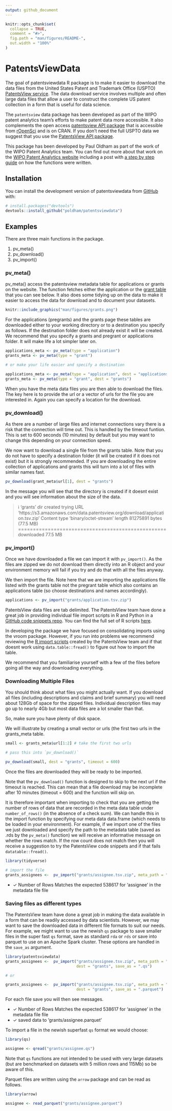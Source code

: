 ```yaml
---
output: github_document
---
```


<!-- README.md is generated from README.Rmd. Please edit that file -->

```r
knitr::opts_chunk$set(
  collapse = TRUE,
  comment = "#>",
  fig.path = "man/figures/README-",
  out.width = "100%"
)
```

# PatentsViewData

<!-- badges: start -->
<!-- badges: end -->

The goal of patentsviewdata R package is to make it easier to download the data files from the United States Patent and Trademark Office (USPTO) [PatentsView service](https://patentsview.org/download/data-download-tables). The data download service involves multiple and often large data files that allow a user to construct the complete US patent collection in a form that is useful for data science. 

The `patentsview` data package has been developed as part of the WIPO patent analytics team's efforts to make patent data more accessible. It also complements the open access [patentsview API package](https://docs.ropensci.org/patentsview/index.html) that is accessible from [rOpenSci](https://ropensci.org/) and is on CRAN. If you don't need the full USPTO data we suggest that you use the [PatentsView API package](https://docs.ropensci.org/patentsview/index.html).

This package has been developed by Paul Oldham as part of the work of the WIPO Patent Analytics team. You can find out more about that work on the [WIPO Patent Analytics website](https://wipo-analytics.github.io/) including a post with [a step by step guide](https://wipo-analytics.github.io/posts/2022-01-11-patentsview-bulk-data/) on how the functions were written. 

## Installation

You can install the development version of patentsviewdata from [GitHub](https://github.com/) with:

``` r
# install.packages("devtools")
devtools::install_github("poldham/patentsviewdata")
```

## Examples

There are three main functions in the package.

1. pv_meta()
2. pv_download()
3. pv_import()

### pv_meta()

pv_meta() access the patentsview metadata table for applications or grants on the website. The function fetches either the application or the [grant table](https://patentsview.org/download/data-download-tables) that you can see below. It also does some tidying up on the data to make it easier to access the data for download and to document your datasets. 

```r
knitr::include_graphics("man/figures/grants.png")
```
For the applications (pregrants) and the grants page these tables are downloaded either to your working directory or to a destination you specify as follows. If the destination folder does not already exist it will be created. We recommend that you specify a grants and pregrant or applications folder. It will make life a lot simpler later on. 

```r

applications_meta <- pv_meta(type = "application")
grants_meta <- pv_meta(type = "grant")

# or make your life easier and specify a destination

applications_meta <- pv_meta(type = "application", dest = "applications")
grants_meta <- pv_meta(type = "grant", dest = "grants")
```


When you have the meta data files you are then able to download the files. The key here is to provide the url or a vector of urls for the file you are interested in. Again you can specify a location for the download. 

### pv_download()

As there are a number of large files and internet connections vary there is a risk that the connection will time out. This is handled by the timeout funtion. This is set to 600 seconds (10 minutes) by default but you may want to change this depending on your connection speed. 

We now want to download a single file from the grants table. Note that you do not have to specify a destination folder (it will be created if it does not exist) but it is strongly recommended. If you are downloading the entire collection of applications and grants this will turn into a lot of files with similar names fast. 

```r

pv_download(grant_meta$url[1], dest = "grants") 


```

In the message you will see that the directory is created if it doesnt exist and you will see information about the size of the data. 

>ℹ 'grants' dir created
> trying URL 'https://s3.amazonaws.com/data.patentsview.org/download/application.tsv.zip'
Content type 'binary/octet-stream' length 81275891 bytes (77.5 MB)
==================================================
downloaded 77.5 MB


### pv_import()


Once we have downloaded a file we can import it with `pv_import()`. As the files are zipped we do not download them directly into an R object and your environment memory will fail if you try and do that with all the files anyway. 

We then import the file. Note here that we are importing the applications file listed with the grants table not the pregrant table which also contains an applications table (so choose destinations and names accordingly).

```r
applications <- pv_import("grants/application.tsv.zip")
```

PatentsView data files are tab delimited. The PatentsView team have done a great job in providing individual file import scripts in R and Python in a [GitHub code snippets repo](https://github.com/PatentsView/PatentsView-Code-Snippets/tree/master/03_bulk_download_read_in). You can find the full set of R scripts [here](https://github.com/PatentsView/PatentsView-Code-Snippets/tree/master/03_bulk_download_read_in/R%20Scripts).

In developing the package we have focused on consolidating imports using the vroom package. However, if you run into problems we recommend reviewing the [R import scripts](https://github.com/PatentsView/PatentsView-Code-Snippets/tree/master/03_bulk_download_read_in/R%20Scripts) created by the PatentsView team and if that doesnt work using `data.table::fread()` to figure out how to import the table.

We recommend that you familiarise yourself with a few of the files before going all the way and downloading everything. 

### Downloading Multiple Files

You should think about what files you might actually want. If you download all files (including descriptions and claims and brief summary) you will need about 128Gb of space for the zipped files. Individual description files may go up to nearly 4Gb but most data files are a lot smaller than that. 

So, make sure you have plenty of disk space.

We will illustrate by creating a small vector or urls (the first two urls in the grants_meta table.

```r
small <- grants_meta$url[1:2] # take the first two urls

# pass this into `pv_download()`

pv_download(small, dest = "grants", timeout = 600)

```

Once the files are downloaded they will be ready to be imported. 

Note that the `pv_download()` function is designed to skip to the next url if the timeout is reached. This can mean that a file download may be incomplete after 10 minutes (timeout = 600) and the function will skip on. 

It is therefore important when importing to check that you are getting the number of rows of data that are recorded in the meta data table under `number_of_rows()` (in the absence of a check sum). We can handle this in the import function by specifying our meta data data.frame (which needs to be loaded in your environment). For example, if we import one of the files we just downloaded and specify the path to the metadata table (saved as .rds by the `pv_meta()` function) we will receive an informative message on whether the rows match. If the row count does not match then you will receive a suggestion to try the PatentsView code snippets and if that fails `datatable::fread()`.

```r
library(tidyverse)

# import the file
grants_assignees <-  pv_import("grants/assignee.tsv.zip", meta_path = "grants/grant_meta.rds")

```
- ✓ Number of Rows Matches the expected 538617 for 'assignee' in the metadata file file

### Saving files as different types

The PatentsView team have done a great job in making the data available in a form that can be readily accessed by data scientists. However, we may want to save the downloaded data in different file formats to suit our needs. For example, we might want to use the newish `qs` package to save smaller files in the super fast `qs` format, save as standard `rda` or `rds` or save into parquet to use on an Apache Spark cluster. These options are handled in the `save_as` argument. 

```r
library(patentsviewdata)
grants_assignees <-  pv_import("grants/assignee.tsv.zip", meta_path = "grants/grant_meta.rds", 
                               dest = "grants", save_as = ".qs")

# or

grants_assignees <-  pv_import("grants/assignee.tsv.zip", meta_path = "grants/grant_meta.rds", 
                               dest = "grants", save_as = ".parquet")
```

For each file save you will then see messages. 

-    ✓ Number of Rows Matches the expected 538617 for 'assignee' in the metadata file file
-    ✓ saved data to 'grants/assignee.parquet'

To import a file in the newish superfast `qs` format we would choose:

```r
library(qs)

assignee <- qread("grants/assignee.qs")
```

Note that `qs` functions are not intended to be used with very large datasets (but are benchmarked on datasets with 5 million rows and 115Mb) so be aware of this.

Parquet files are written using the `arrow` package and can be read as follows. 

```r
library(arrow)

assignee <- read_parquet("grants/assignee.parquet")
```


